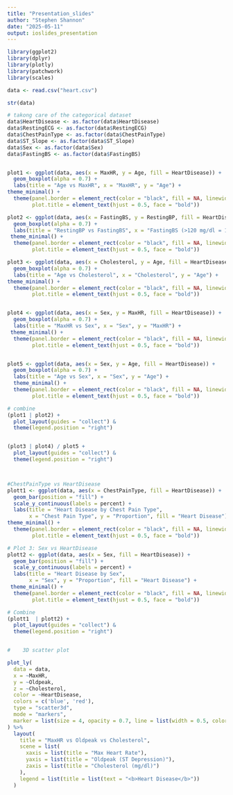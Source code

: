```yaml
---
title: "Presentation_slides"
author: "Stephen Shannon"
date: "2025-05-11"
output: ioslides_presentation
---
```




```r
library(ggplot2)
library(dplyr)
library(plotly)
library(patchwork)
library(scales)

data <- read.csv("heart.csv")

str(data)

# takong care of the categorical dataset
data$HeartDisease <- as.factor(data$HeartDisease)
data$RestingECG <- as.factor(data$RestingECG)
data$ChestPainType <- as.factor(data$ChestPainType)
data$ST_Slope <- as.factor(data$ST_Slope)
data$Sex <- as.factor(data$Sex)
data$FastingBS <- as.factor(data$FastingBS)


plot1 <- ggplot(data, aes(x = MaxHR, y = Age, fill = HeartDisease)) +
  geom_boxplot(alpha = 0.7) +
  labs(title = "Age vs MaxHR", x = "MaxHR", y = "Age") +
theme_minimal() +
  theme(panel.border = element_rect(color = "black", fill = NA, linewidth = 0.7),
        plot.title = element_text(hjust = 0.5, face = "bold"))

plot2 <- ggplot(data, aes(x = FastingBS, y = RestingBP, fill = HeartDisease)) +
  geom_boxplot(alpha = 0.7) +
  labs(title = "RestingBP vs FastingBS", x = "FastingBS (>120 mg/dl = 1)", y = "Resting BP (mmHg)") +
 theme_minimal() +
  theme(panel.border = element_rect(color = "black", fill = NA, linewidth = 0.7),
        plot.title = element_text(hjust = 0.5, face = "bold"))

plot3 <- ggplot(data, aes(x = Cholesterol, y = Age, fill = HeartDisease)) +
  geom_boxplot(alpha = 0.7) +
  labs(title = "Age vs Cholesterol", x = "Cholesterol", y = "Age") +
theme_minimal() +
  theme(panel.border = element_rect(color = "black", fill = NA, linewidth = 0.7),
        plot.title = element_text(hjust = 0.5, face = "bold"))


plot4 <- ggplot(data, aes(x = Sex, y = MaxHR, fill = HeartDisease)) +
  geom_boxplot(alpha = 0.7) +
  labs(title = "MaxHR vs Sex", x = "Sex", y = "MaxHR") +
 theme_minimal() +
  theme(panel.border = element_rect(color = "black", fill = NA, linewidth = 0.7),
        plot.title = element_text(hjust = 0.5, face = "bold"))


plot5 <- ggplot(data, aes(x = Sex, y = Age, fill = HeartDisease)) +
  geom_boxplot(alpha = 0.7) +
  labs(title = "Age vs Sex", x = "Sex", y = "Age") +
  theme_minimal() +
  theme(panel.border = element_rect(color = "black", fill = NA, linewidth = 0.7),
        plot.title = element_text(hjust = 0.5, face = "bold"))

# combine
(plot1 | plot2) + 
  plot_layout(guides = "collect") & 
  theme(legend.position = "right")


(plot3 | plot4) / plot5 + 
  plot_layout(guides = "collect") & 
  theme(legend.position = "right")



#ChestPainType vs HeartDisease
plott1 <- ggplot(data, aes(x = ChestPainType, fill = HeartDisease)) +
  geom_bar(position = "fill") +
  scale_y_continuous(labels = percent) +
  labs(title = "Heart Disease by Chest Pain Type",
       x = "Chest Pain Type", y = "Proportion", fill = "Heart Disease") +
theme_minimal() +
  theme(panel.border = element_rect(color = "black", fill = NA, linewidth = 0.7),
        plot.title = element_text(hjust = 0.5, face = "bold"))

# Plot 3: Sex vs HeartDisease
plott2 <- ggplot(data, aes(x = Sex, fill = HeartDisease)) +
  geom_bar(position = "fill") +
  scale_y_continuous(labels = percent) +
  labs(title = "Heart Disease by Sex",
       x = "Sex", y = "Proportion", fill = "Heart Disease") +
 theme_minimal() +
  theme(panel.border = element_rect(color = "black", fill = NA, linewidth = 0.7),
        plot.title = element_text(hjust = 0.5, face = "bold"))

# Combine 
(plott1  | plott2) + 
  plot_layout(guides = "collect") & 
  theme(legend.position = "right")


#    3D scatter plot

plot_ly(
  data = data,
  x = ~MaxHR,
  y = ~Oldpeak,
  z = ~Cholesterol,
  color = ~HeartDisease,
  colors = c('blue', 'red'),
  type = "scatter3d",
  mode = "markers",
  marker = list(size = 4, opacity = 0.7, line = list(width = 0.5, color = 'gray'))
) %>%
  layout(
    title = "MaxHR vs Oldpeak vs Cholesterol",
    scene = list(
      xaxis = list(title = "Max Heart Rate"),
      yaxis = list(title = "Oldpeak (ST Depression)"),
      zaxis = list(title = "Cholesterol (mg/dl)")
    ),
    legend = list(title = list(text = "<b>Heart Disease</b>"))
  )


```

